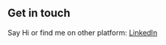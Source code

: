 ## Get in touch

Say Hi or find me on other platform: [LinkedIn](https://www.linkedin.com/in/vladimir-kvirenko/)